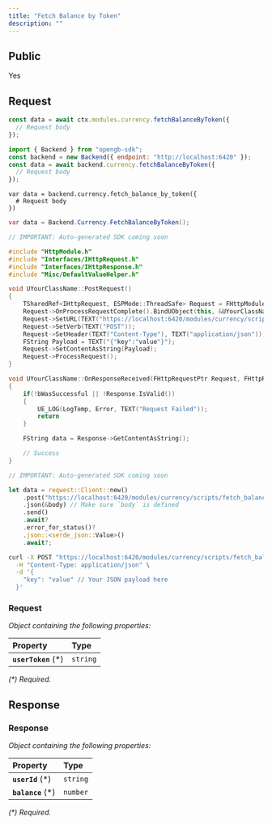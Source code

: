 ```yaml
---
title: "Fetch Balance by Token"
description: ""
---
```


## Public

Yes

## Request


<RequestExample>

```typescript OpenGB Script
const data = await ctx.modules.currency.fetchBalanceByToken({
  // Request body
});
```


```javascript JavaScript
import { Backend } from "opengb-sdk";
const backend = new Backend({ endpoint: "http://localhost:6420" });
const data = await backend.currency.fetchBalanceByToken({
  // Request body
});
```

```gdscript Godot
var data = backend.currency.fetch_balance_by_token({
  # Request body
})
```

```csharp Unity
var data = Backend.Currency.FetchBalanceByToken();
```

```cpp Unreal Engine
// IMPORTANT: Auto-generated SDK coming soon

#include "HttpModule.h"
#include "Interfaces/IHttpRequest.h"
#include "Interfaces/IHttpResponse.h"
#include "Misc/DefaultValueHelper.h"

void UYourClassName::PostRequest()
{
    TSharedRef<IHttpRequest, ESPMode::ThreadSafe> Request = FHttpModule::Get().CreateRequest();
    Request->OnProcessRequestComplete().BindUObject(this, &UYourClassName::OnResponseReceived);
    Request->SetURL(TEXT("https://localhost:6420/modules/currency/scripts/fetch_balance_by_token/call"));
    Request->SetVerb(TEXT("POST"));
    Request->SetHeader(TEXT("Content-Type"), TEXT("application/json"));
    FString Payload = TEXT("{"key":"value"}");
    Request->SetContentAsString(Payload);
    Request->ProcessRequest();
}

void UYourClassName::OnResponseReceived(FHttpRequestPtr Request, FHttpResponsePtr Response, bool bWasSuccessful)
{
    if(!bWasSuccessful || !Response.IsValid())
    {
        UE_LOG(LogTemp, Error, TEXT("Request Failed"));
        return
    }

    FString data = Response->GetContentAsString();

    // Success
}
```

```rust Rust
// IMPORTANT: Auto-generated SDK coming soon

let data = reqwest::Client::new()
    .post("https://localhost:6420/modules/currency/scripts/fetch_balance_by_token/call")
    .json(&body) // Make sure `body` is defined
    .send()
    .await?
    .error_for_status()?
    .json::<serde_json::Value>()
    .await?;
```

```bash curl
curl -X POST "https://localhost:6420/modules/currency/scripts/fetch_balance_by_token/call" \
  -H "Content-Type: application/json" \
  -d '{
    "key": "value" // Your JSON payload here
  }'
```

</RequestExample>




### Request

_Object containing the following properties:_

| Property             | Type     |
| :------------------- | :------- |
| **`userToken`** (\*) | `string` |

_(\*) Required._


## Response



### Response

_Object containing the following properties:_

| Property           | Type     |
| :----------------- | :------- |
| **`userId`** (\*)  | `string` |
| **`balance`** (\*) | `number` |

_(\*) Required._

